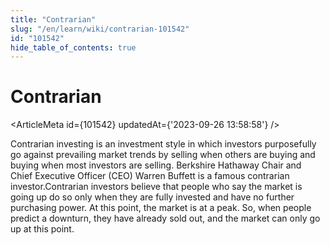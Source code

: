 ```yaml
---
title: "Contrarian"
slug: "/en/learn/wiki/contrarian-101542"
id: "101542"
hide_table_of_contents: true
---
```



# Contrarian

<ArticleMeta id={101542} updatedAt={'2023-09-26 13:58:58'} />
<div className='border-solid border-b border-t-0 my-4 border-[var(--ifm-color-gray-300)]' />

Contrarian investing is an investment style in which investors purposefully go against prevailing market trends by selling when others are buying and buying when most investors are selling. Berkshire Hathaway Chair and Chief Executive Officer (CEO) Warren Buffett is a famous contrarian investor.Contrarian investors believe that people who say the market is going up do so only when they are fully invested and have no further purchasing power. At this point, the market is at a peak. So, when people predict a downturn, they have already sold out, and the market can only go up at this point.
